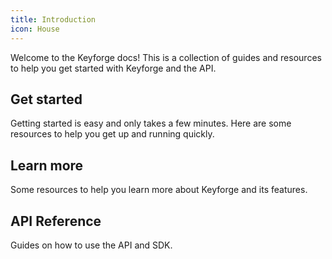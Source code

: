 ```yaml
---
title: Introduction
icon: House
---
```


Welcome to the Keyforge docs! This is a collection of guides and resources to help you get started with Keyforge and the API.

## Get started

Getting started is easy and only takes a few minutes. Here are some resources to help you get up and running quickly.

<Cards>
  <Card
    title="Quickstart"
    href="/quickstart"
    description="Set up Keyforge in your project within minutes."
  />
  <Card
    title="Examples"
    href="/examples"
    description="Example apps using the Keyforge API."
  />
</Cards>

## Learn more

Some resources to help you learn more about Keyforge and its features.

<Cards>
  <Card
    title="Products"
    href="/products"
    description="Learn about products in Keyforge."
  />
  <Card
    title="Licenses"
    href="/licenses"
    description="Learn about licenses in Keyforge."
  />
  <Card
    title="Portal"
    href="/portal"
    description="Learn about the Keyforge portal."
  />
  <Card
    title="Stripe integration"
    href="/stripe-integration"
    description="Integrate Keyforge with Stripe."
  />
</Cards>

## API Reference

Guides on how to use the API and SDK.

<Cards>
  <Card
    title="Products"
    href="/api-reference/products"
    description="Manage products with the Keyforge SDK."
  />
  <Card
    title="Licenses"
    href="/api-reference/licenses"
    description="Manage licenses with the Keyforge SDK."
  />
  <Card
    title="Portal"
    href="/api-reference/portal"
    description="Interact with the portal using the Keyforge SDK."
  />
  <Card
    title="Public REST API"
    href="/api-reference/public"
    description="Validate and activate licenses without a backend."
  />
</Cards>
